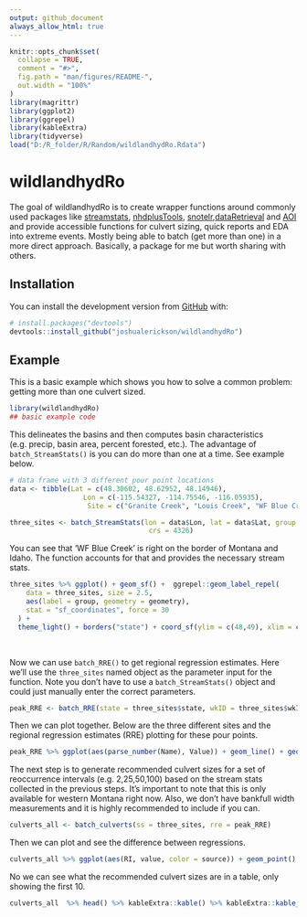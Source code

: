 ```yaml
---
output: github_document
always_allow_html: true
---
```


<!-- README.md is generated from README.Rmd. Please edit that file -->

```r
knitr::opts_chunk$set(
  collapse = TRUE,
  comment = "#>",
  fig.path = "man/figures/README-",
  out.width = "100%"
)
library(magrittr)
library(ggplot2)
library(ggrepel)
library(kableExtra)
library(tidyverse)
load("D:/R_folder/R/Random/wildlandhydRo.Rdata")
```

# wildlandhydRo

<!-- badges: start -->
<!-- badges: end -->

The goal of wildlandhydRo is to create wrapper functions around commonly used packages like [streamstats](https://github.com/markwh/streamstats), [nhdplusTools](https://github.com/USGS-R/nhdplusTools), [snotelr](https://github.com/bluegreen-labs/snotelr),[dataRetrieval](https://github.com/USGS-R/dataRetrieval)  and [AOI](https://github.com/mikejohnson51/AOI) and provide accessible functions for culvert sizing, quick reports and EDA into extreme events. Mostly being able to batch (get more than one) in a more direct approach. Basically, a package for me but worth sharing with others.

## Installation

You can install the development version from [GitHub](https://github.com/) with:

``` r
# install.packages("devtools")
devtools::install_github("joshualerickson/wildlandhydRo")
```
## Example

This is a basic example which shows you how to solve a common problem: getting more than one culvert sized.

```r
library(wildlandhydRo)
## basic example code
```

This delineates the basins and then computes basin characteristics (e.g. precip, basin area, percent forested, etc.). The advantage of `batch_StreamStats()` is you can do more than one at a time. See example below.
```r
# data frame with 3 different pour point locations
data <- tibble(Lat = c(48.30602, 48.62952, 48.14946),
                  Lon = c(-115.54327, -114.75546, -116.05935),
                   Site = c("Granite Creek", "Louis Creek", "WF Blue Creek"))

three_sites <- batch_StreamStats(lon = data$Lon, lat = data$Lat, group = data$Site,
                                  crs = 4326)
```

You can see that 'WF Blue Creek' is right on the border of Montana and Idaho. The function accounts for that and provides the necessary stream stats.  

```r
three_sites %>% ggplot() + geom_sf() +  ggrepel::geom_label_repel(
    data = three_sites, size = 2.5,
    aes(label = group, geometry = geometry),
    stat = "sf_coordinates", force = 30
  ) +
  theme_light() + borders("state") + coord_sf(ylim = c(48,49), xlim = c(-116.5, -114.8))

```
<br>

Now we can use `batch_RRE()` to get regional regression estimates. Here we'll use the `three_sites` named object as the parameter input for the function. Note you don't have to use a `batch_StreamStats()` object and could just manually enter the correct parameters. 

```r
peak_RRE <- batch_RRE(state = three_sites$state, wkID = three_sites$wkID, group = three_sites$group)
```


Then we can plot together. Below are the three different sites and the regional regression estimates (RRE) plotting for these pour points. 

```r
peak_RRE %>% ggplot(aes(parse_number(Name), Value)) + geom_line() + geom_point() + facet_wrap(~group, scales = "free")
```

The next step is to generate recommended culvert sizes for a set of reoccurrence intervals (e.g. 2,25,50,100) based on the stream stats collected in the previous steps. It's important to note that this is only available for western Montana right now. Also, we don't have bankfull width measurements and it is highly recommended to include if you can. 

```r
culverts_all <- batch_culverts(ss = three_sites, rre = peak_RRE)
```

Then we can plot and see the difference between regressions.

```r
culverts_all %>% ggplot(aes(RI, value, color = source)) + geom_point() + geom_line() + facet_grid(group~Method, scales = "free")
```

No we can see what the recommended culvert sizes are in a table, only showing the first 10.
```r
culverts_all  %>% head() %>% kableExtra::kable() %>% kableExtra::kable_styling()
```


